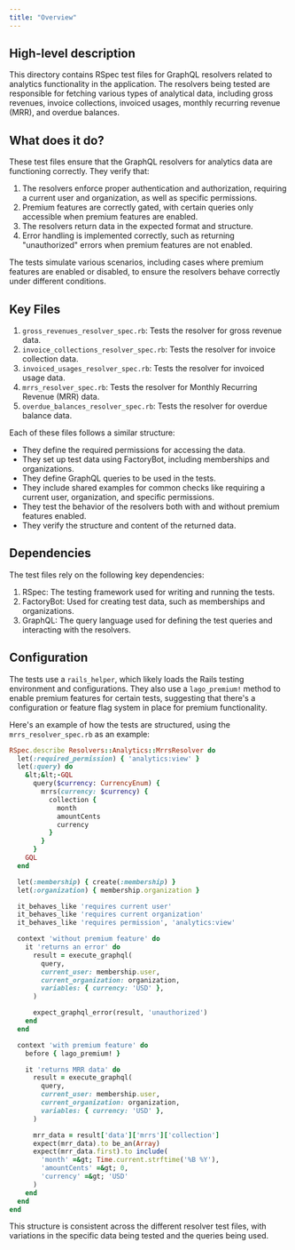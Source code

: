```yaml
---
title: "Overview"
---
```


## High-level description
This directory contains RSpec test files for GraphQL resolvers related to analytics functionality in the application. The resolvers being tested are responsible for fetching various types of analytical data, including gross revenues, invoice collections, invoiced usages, monthly recurring revenue (MRR), and overdue balances.

## What does it do?
These test files ensure that the GraphQL resolvers for analytics data are functioning correctly. They verify that:

1. The resolvers enforce proper authentication and authorization, requiring a current user and organization, as well as specific permissions.
2. Premium features are correctly gated, with certain queries only accessible when premium features are enabled.
3. The resolvers return data in the expected format and structure.
4. Error handling is implemented correctly, such as returning "unauthorized" errors when premium features are not enabled.

The tests simulate various scenarios, including cases where premium features are enabled or disabled, to ensure the resolvers behave correctly under different conditions.

## Key Files
1. `gross_revenues_resolver_spec.rb`: Tests the resolver for gross revenue data.
2. `invoice_collections_resolver_spec.rb`: Tests the resolver for invoice collection data.
3. `invoiced_usages_resolver_spec.rb`: Tests the resolver for invoiced usage data.
4. `mrrs_resolver_spec.rb`: Tests the resolver for Monthly Recurring Revenue (MRR) data.
5. `overdue_balances_resolver_spec.rb`: Tests the resolver for overdue balance data.

Each of these files follows a similar structure:

- They define the required permissions for accessing the data.
- They set up test data using FactoryBot, including memberships and organizations.
- They define GraphQL queries to be used in the tests.
- They include shared examples for common checks like requiring a current user, organization, and specific permissions.
- They test the behavior of the resolvers both with and without premium features enabled.
- They verify the structure and content of the returned data.

## Dependencies
The test files rely on the following key dependencies:

1. RSpec: The testing framework used for writing and running the tests.
2. FactoryBot: Used for creating test data, such as memberships and organizations.
3. GraphQL: The query language used for defining the test queries and interacting with the resolvers.

## Configuration
The tests use a `rails_helper`, which likely loads the Rails testing environment and configurations. They also use a `lago_premium!` method to enable premium features for certain tests, suggesting that there's a configuration or feature flag system in place for premium functionality.

Here's an example of how the tests are structured, using the `mrrs_resolver_spec.rb` as an example:

```ruby
RSpec.describe Resolvers::Analytics::MrrsResolver do
  let(:required_permission) { 'analytics:view' }
  let(:query) do
    &lt;&lt;-GQL
      query($currency: CurrencyEnum) {
        mrrs(currency: $currency) {
          collection {
            month
            amountCents
            currency
          }
        }
      }
    GQL
  end

  let(:membership) { create(:membership) }
  let(:organization) { membership.organization }

  it_behaves_like 'requires current user'
  it_behaves_like 'requires current organization'
  it_behaves_like 'requires permission', 'analytics:view'

  context 'without premium feature' do
    it 'returns an error' do
      result = execute_graphql(
        query,
        current_user: membership.user,
        current_organization: organization,
        variables: { currency: 'USD' },
      )

      expect_graphql_error(result, 'unauthorized')
    end
  end

  context 'with premium feature' do
    before { lago_premium! }

    it 'returns MRR data' do
      result = execute_graphql(
        query,
        current_user: membership.user,
        current_organization: organization,
        variables: { currency: 'USD' },
      )

      mrr_data = result['data']['mrrs']['collection']
      expect(mrr_data).to be_an(Array)
      expect(mrr_data.first).to include(
        'month' =&gt; Time.current.strftime('%B %Y'),
        'amountCents' =&gt; 0,
        'currency' =&gt; 'USD'
      )
    end
  end
end
```

This structure is consistent across the different resolver test files, with variations in the specific data being tested and the queries being used.